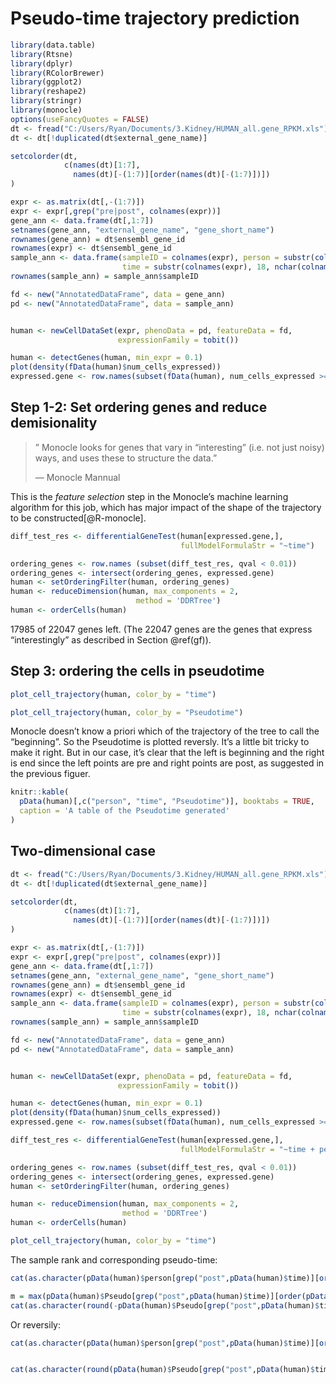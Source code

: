 # Pseudo-time trajectory prediction

```{r monocle-trajectory, cache = T, include = F, warning = F}
library(data.table)
library(Rtsne)
library(dplyr)
library(RColorBrewer)
library(ggplot2)
library(reshape2)
library(stringr)
library(monocle)
options(useFancyQuotes = FALSE)
dt <- fread("C:/Users/Ryan/Documents/3.Kidney/HUMAN_all.gene_RPKM.xls")
dt <- dt[!duplicated(dt$external_gene_name)]

setcolorder(dt,
            c(names(dt)[1:7],
              names(dt)[-(1:7)][order(names(dt)[-(1:7)])])
)

expr <- as.matrix(dt[,-(1:7)])
expr <- expr[,grep("pre|post", colnames(expr))]
gene_ann <- data.frame(dt[,1:7])
setnames(gene_ann, "external_gene_name", "gene_short_name")
rownames(gene_ann) = dt$ensembl_gene_id
rownames(expr) <- dt$ensembl_gene_id
sample_ann <- data.frame(sampleID = colnames(expr), person = substr(colnames(expr), 15,16),
                         time = substr(colnames(expr), 18, nchar(colnames(expr))))
rownames(sample_ann) = sample_ann$sampleID

fd <- new("AnnotatedDataFrame", data = gene_ann)
pd <- new("AnnotatedDataFrame", data = sample_ann)


human <- newCellDataSet(expr, phenoData = pd, featureData = fd,
                        expressionFamily = tobit())

human <- detectGenes(human, min_expr = 0.1)
plot(density(fData(human)$num_cells_expressed))
expressed.gene <- row.names(subset(fData(human), num_cells_expressed >= 50))

```

## Step 1-2: Set ordering genes and reduce demisionality

> " Monocle looks for genes that vary in "interesting" (i.e. not just noisy) ways, and uses these to structure the data."
>
> --- Monocle Mannual

This is the *feature selection* step in the Monocle's machine learning algorithm for this job, which has major impact of the shape of the trajectory to be constructed[@R-monocle].

```{r de, cache = T, warning = F}
diff_test_res <- differentialGeneTest(human[expressed.gene,],
                                      fullModelFormulaStr = "~time")

ordering_genes <- row.names (subset(diff_test_res, qval < 0.01))
ordering_genes <- intersect(ordering_genes, expressed.gene)
human <- setOrderingFilter(human, ordering_genes)
human <- reduceDimension(human, max_components = 2,
                            method = 'DDRTree')
human <- orderCells(human)
```

17985 of 22047 genes left. (The 22047 genes are the genes that express "interestingly" as described in Section \@ref(gf)). 


## Step 3: ordering the cells in pseudotime
```{r time, fig.cap = 'Sample trajectory colored by real time points'}
plot_cell_trajectory(human, color_by = "time")
```

```{r pseudotime, fig.cap = 'Same trajectory colored by Pseudotime'}
plot_cell_trajectory(human, color_by = "Pseudotime")
```

Monocle doesn't know a priori which of the trajectory of the tree to call the "beginning". So the Pseudotime is plotted reversly. It's a little bit tricky to make it right. But in our case, it's clear that the left is beginning and the right is end since the left points are pre and right points are post, as suggested in the previous figuer. 

```{r}
knitr::kable(
  pData(human)[,c("person", "time", "Pseudotime")], booktabs = TRUE,
  caption = 'A table of the Pseudotime generated'
)
```

## Two-dimensional case
```{r pseudo-time-conjecture, cache = T, include = F, warning = F}
dt <- fread("C:/Users/Ryan/Documents/3.Kidney/HUMAN_all.gene_RPKM.xls")
dt <- dt[!duplicated(dt$external_gene_name)]

setcolorder(dt,
            c(names(dt)[1:7],
              names(dt)[-(1:7)][order(names(dt)[-(1:7)])])
)

expr <- as.matrix(dt[,-(1:7)])
expr <- expr[,grep("pre|post", colnames(expr))]
gene_ann <- data.frame(dt[,1:7])
setnames(gene_ann, "external_gene_name", "gene_short_name")
rownames(gene_ann) = dt$ensembl_gene_id
rownames(expr) <- dt$ensembl_gene_id
sample_ann <- data.frame(sampleID = colnames(expr), person = substr(colnames(expr), 15,16),
                         time = substr(colnames(expr), 18, nchar(colnames(expr))))
rownames(sample_ann) = sample_ann$sampleID

fd <- new("AnnotatedDataFrame", data = gene_ann)
pd <- new("AnnotatedDataFrame", data = sample_ann)


human <- newCellDataSet(expr, phenoData = pd, featureData = fd,
                        expressionFamily = tobit())

human <- detectGenes(human, min_expr = 0.1)
plot(density(fData(human)$num_cells_expressed))
expressed.gene <- row.names(subset(fData(human), num_cells_expressed >= 50))

diff_test_res <- differentialGeneTest(human[expressed.gene,],
                                      fullModelFormulaStr = "~time + person", cores = 2)

ordering_genes <- row.names (subset(diff_test_res, qval < 0.01))
ordering_genes <- intersect(ordering_genes, expressed.gene)
human <- setOrderingFilter(human, ordering_genes)

human <- reduceDimension(human, max_components = 2,
                         method = 'DDRTree')
human <- orderCells(human)
```

```{r 2-covar-traj, fic.cap = 'A two dimensional trajectory colored by real time points'}
plot_cell_trajectory(human, color_by = "time")
```

The sample rank and corresponding pseudo-time:
```{r, echo = F}
cat(as.character(pData(human)$person[grep("post",pData(human)$time)][order(pData(human)$Pseudo[grep("post",pData(human)$time)], decreasing = T)]), sep = " ")

m = max(pData(human)$Pseudo[grep("post",pData(human)$time)][order(pData(human)$Pseudo[grep("post",pData(human)$time)], decreasing = T)])
cat(as.character(round(-pData(human)$Pseudo[grep("post",pData(human)$time)][order(pData(human)$Pseudo[grep("post",pData(human)$time)], decreasing = T)] +ｍ,2)), sep = " ")

```

Or reversily: 
```{r, echo = F}
cat(as.character(pData(human)$person[grep("post",pData(human)$time)][order(pData(human)$Pseudo[grep("post",pData(human)$time)])]), sep = " ")


cat(as.character(round(pData(human)$Pseudo[grep("post",pData(human)$time)][order(pData(human)$Pseudo[grep("post",pData(human)$time)])],2)), sep = " ")

```
